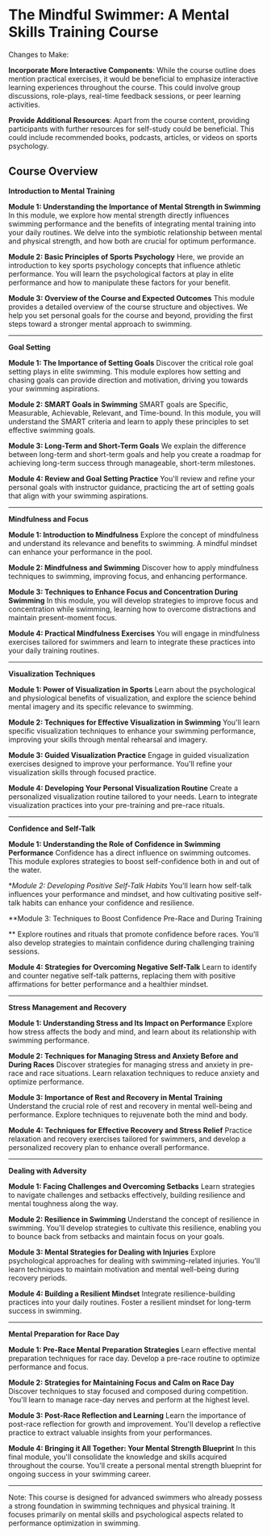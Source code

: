# The Mindful Swimmer: A Mental Skills Training Course

Changes to Make:

**Incorporate More Interactive Components**: While the course outline does mention practical exercises, it would be beneficial to emphasize interactive learning experiences throughout the course. This could involve group discussions, role-plays, real-time feedback sessions, or peer learning activities. 

**Provide Additional Resources**: Apart from the course content, providing participants with further resources for self-study could be beneficial. This could include recommended books, podcasts, articles, or videos on sports psychology.

## Course Overview

**Introduction to Mental Training**

**Module 1: Understanding the Importance of Mental Strength in Swimming**
In this module, we explore how mental strength directly influences swimming performance and the benefits of integrating mental training into your daily routines. We delve into the symbiotic relationship between mental and physical strength, and how both are crucial for optimum performance.

**Module 2: Basic Principles of Sports Psychology**
Here, we provide an introduction to key sports psychology concepts that influence athletic performance. You will learn the psychological factors at play in elite performance and how to manipulate these factors for your benefit.

**Module 3: Overview of the Course and Expected Outcomes**
This module provides a detailed overview of the course structure and objectives. We help you set personal goals for the course and beyond, providing the first steps toward a stronger mental approach to swimming.

---

**Goal Setting**

**Module 1: The Importance of Setting Goals**
Discover the critical role goal setting plays in elite swimming. This module explores how setting and chasing goals can provide direction and motivation, driving you towards your swimming aspirations.

**Module 2: SMART Goals in Swimming**
SMART goals are Specific, Measurable, Achievable, Relevant, and Time-bound. In this module, you will understand the SMART criteria and learn to apply these principles to set effective swimming goals.

**Module 3: Long-Term and Short-Term Goals**
We explain the difference between long-term and short-term goals and help you create a roadmap for achieving long-term success through manageable, short-term milestones.

**Module 4: Review and Goal Setting Practice**
You'll review and refine your personal goals with instructor guidance, practicing the art of setting goals that align with your swimming aspirations.

---

**Mindfulness and Focus**

**Module 1: Introduction to Mindfulness**
Explore the concept of mindfulness and understand its relevance and benefits to swimming. A mindful mindset can enhance your performance in the pool.

**Module 2: Mindfulness and Swimming**
Discover how to apply mindfulness techniques to swimming, improving focus, and enhancing performance. 

**Module 3: Techniques to Enhance Focus and Concentration During Swimming**
In this module, you will develop strategies to improve focus and concentration while swimming, learning how to overcome distractions and maintain present-moment focus.

**Module 4: Practical Mindfulness Exercises**
You will engage in mindfulness exercises tailored for swimmers and learn to integrate these practices into your daily training routines.

---

**Visualization Techniques**

**Module 1: Power of Visualization in Sports**
Learn about the psychological and physiological benefits of visualization, and explore the science behind mental imagery and its specific relevance to swimming.

**Module 2: Techniques for Effective Visualization in Swimming**
You'll learn specific visualization techniques to enhance your swimming performance, improving your skills through mental rehearsal and imagery.

**Module 3: Guided Visualization Practice**
Engage in guided visualization exercises designed to improve your performance. You'll refine your visualization skills through focused practice.

**Module 4: Developing Your Personal Visualization Routine**
Create a personalized visualization routine tailored to your needs. Learn to integrate visualization practices into your pre-training and pre-race rituals.

---

**Confidence and Self-Talk**

**Module 1: Understanding the Role of Confidence in Swimming Performance**
Confidence has a direct influence on swimming outcomes. This module explores strategies to boost self-confidence both in and out of the water.

**Module 2: Developing Positive Self-Talk Habits*
You'll learn how self-talk influences your performance and mindset, and how cultivating positive self-talk habits can enhance your confidence and resilience.

**Module 3: Techniques to Boost Confidence Pre-Race and During Training

**
Explore routines and rituals that promote confidence before races. You'll also develop strategies to maintain confidence during challenging training sessions.

**Module 4: Strategies for Overcoming Negative Self-Talk**
Learn to identify and counter negative self-talk patterns, replacing them with positive affirmations for better performance and a healthier mindset.

---

**Stress Management and Recovery**

**Module 1: Understanding Stress and Its Impact on Performance**
Explore how stress affects the body and mind, and learn about its relationship with swimming performance.

**Module 2: Techniques for Managing Stress and Anxiety Before and During Races**
Discover strategies for managing stress and anxiety in pre-race and race situations. Learn relaxation techniques to reduce anxiety and optimize performance.

**Module 3: Importance of Rest and Recovery in Mental Training**
Understand the crucial role of rest and recovery in mental well-being and performance. Explore techniques to rejuvenate both the mind and body.

**Module 4: Techniques for Effective Recovery and Stress Relief**
Practice relaxation and recovery exercises tailored for swimmers, and develop a personalized recovery plan to enhance overall performance.

---

**Dealing with Adversity**

**Module 1: Facing Challenges and Overcoming Setbacks**
Learn strategies to navigate challenges and setbacks effectively, building resilience and mental toughness along the way.

**Module 2: Resilience in Swimming**
Understand the concept of resilience in swimming. You'll develop strategies to cultivate this resilience, enabling you to bounce back from setbacks and maintain focus on your goals.

**Module 3: Mental Strategies for Dealing with Injuries**
Explore psychological approaches for dealing with swimming-related injuries. You'll learn techniques to maintain motivation and mental well-being during recovery periods.

**Module 4: Building a Resilient Mindset**
Integrate resilience-building practices into your daily routines. Foster a resilient mindset for long-term success in swimming.

---

**Mental Preparation for Race Day**

**Module 1: Pre-Race Mental Preparation Strategies**
Learn effective mental preparation techniques for race day. Develop a pre-race routine to optimize performance and focus.

**Module 2: Strategies for Maintaining Focus and Calm on Race Day**
Discover techniques to stay focused and composed during competition. You'll learn to manage race-day nerves and perform at the highest level.

**Module 3: Post-Race Reflection and Learning**
Learn the importance of post-race reflection for growth and improvement. You'll develop a reflective practice to extract valuable insights from your performances.

**Module 4: Bringing it All Together: Your Mental Strength Blueprint**
In this final module, you'll consolidate the knowledge and skills acquired throughout the course. You'll create a personal mental strength blueprint for ongoing success in your swimming career.

---

Note: This course is designed for advanced swimmers who already possess a strong foundation in swimming techniques and physical training. It focuses primarily on mental skills and psychological aspects related to performance optimization in swimming.